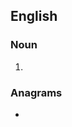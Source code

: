 ==English==

===Noun===
{{head|en|noun plural form}}

# {{plural of|yearling|lang=en}}

===Anagrams===
* {{anagrams|en|layerings|searingly|syringeal}}